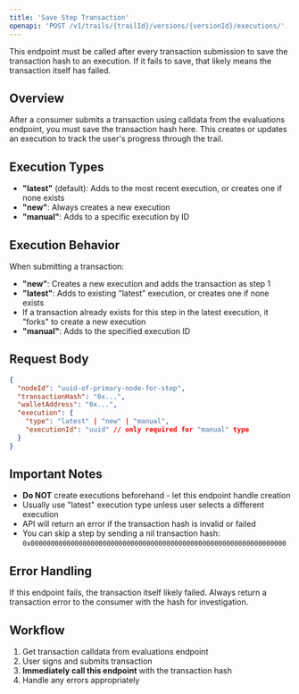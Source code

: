 ```yaml
---
title: 'Save Step Transaction'
openapi: 'POST /v1/trails/{trailId}/versions/{versionId}/executions/'
---
```


<Warning>This endpoint must be called after every transaction submission to save the transaction hash to an execution. If it fails to save, that likely means the transaction itself has failed.</Warning>

## Overview

After a consumer submits a transaction using calldata from the evaluations endpoint, you must save the transaction hash here. This creates or updates an execution to track the user's progress through the trail.

## Execution Types

- **"latest"** (default): Adds to the most recent execution, or creates one if none exists
- **"new"**: Always creates a new execution 
- **"manual"**: Adds to a specific execution by ID

## Execution Behavior

When submitting a transaction:
- **"new"**: Creates a new execution and adds the transaction as step 1
- **"latest"**: Adds to existing "latest" execution, or creates one if none exists
- If a transaction already exists for this step in the latest execution, it "forks" to create a new execution
- **"manual"**: Adds to the specified execution ID

## Request Body

```json
{
  "nodeId": "uuid-of-primary-node-for-step",
  "transactionHash": "0x...",
  "walletAddress": "0x...",
  "execution": { 
    "type": "latest" | "new" | "manual",
    "executionId": "uuid" // only required for "manual" type
  }
}
```

## Important Notes

- **Do NOT** create executions beforehand - let this endpoint handle creation
- Usually use "latest" execution type unless user selects a different execution
- API will return an error if the transaction hash is invalid or failed
- You can skip a step by sending a nil transaction hash: `0x0000000000000000000000000000000000000000000000000000000000000000`

## Error Handling

If this endpoint fails, the transaction itself likely failed. Always return a transaction error to the consumer with the hash for investigation.

## Workflow

1. Get transaction calldata from evaluations endpoint
2. User signs and submits transaction 
3. **Immediately call this endpoint** with the transaction hash
4. Handle any errors appropriately 